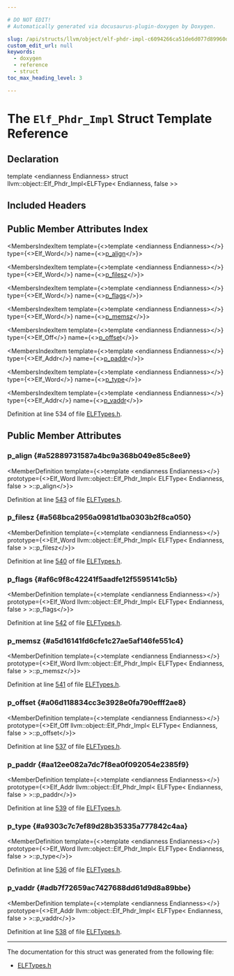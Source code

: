 ```yaml
---

# DO NOT EDIT!
# Automatically generated via docusaurus-plugin-doxygen by Doxygen.

slug: /api/structs/llvm/object/elf-phdr-impl-c6094266ca51de6d077d89960d2ce3e8
custom_edit_url: null
keywords:
  - doxygen
  - reference
  - struct
toc_max_heading_level: 3

---
```





# The `Elf_Phdr_Impl` Struct Template Reference

<DoxygenPage pluginConfig={pluginConfig}>



## Declaration

<CodeBlock>template &lt;endianness Endianness&gt;
struct llvm::object::Elf_Phdr_Impl&lt;ELFType&lt; Endianness, false &gt;&gt;</CodeBlock>

## Included Headers

<IncludesList>
<IncludesListItem
  filePath="llvm/Object/ELFTypes.h"
  permalink="/docs/api/files/include/include/llvm/include/llvm/object/elftypes-h"
  isLocal="true" />
</IncludesList>

## Public Member Attributes Index

<MembersIndex>

<MembersIndexItem
  template={<>template &lt;endianness Endianness&gt;</>}
  type={<>Elf&#95;Word</>}
  name={<><a href="#a52889731587a4bc9a368b049e85c8ee9">p&#95;align</a></>}>
</MembersIndexItem>

<MembersIndexItem
  template={<>template &lt;endianness Endianness&gt;</>}
  type={<>Elf&#95;Word</>}
  name={<><a href="#a568bca2956a0981d1ba0303b2f8ca050">p&#95;filesz</a></>}>
</MembersIndexItem>

<MembersIndexItem
  template={<>template &lt;endianness Endianness&gt;</>}
  type={<>Elf&#95;Word</>}
  name={<><a href="#af6c9f8c42241f5aadfe12f5595141c5b">p&#95;flags</a></>}>
</MembersIndexItem>

<MembersIndexItem
  template={<>template &lt;endianness Endianness&gt;</>}
  type={<>Elf&#95;Word</>}
  name={<><a href="#a5d16141fd6cfe1c27ae5af146fe551c4">p&#95;memsz</a></>}>
</MembersIndexItem>

<MembersIndexItem
  template={<>template &lt;endianness Endianness&gt;</>}
  type={<>Elf&#95;Off</>}
  name={<><a href="#a06d118834cc3e3928e0fa790efff2ae8">p&#95;offset</a></>}>
</MembersIndexItem>

<MembersIndexItem
  template={<>template &lt;endianness Endianness&gt;</>}
  type={<>Elf&#95;Addr</>}
  name={<><a href="#aa12ee082a7dc7f8ea0f092054e2385f9">p&#95;paddr</a></>}>
</MembersIndexItem>

<MembersIndexItem
  template={<>template &lt;endianness Endianness&gt;</>}
  type={<>Elf&#95;Word</>}
  name={<><a href="#a9303c7c7ef89d28b35335a777842c4aa">p&#95;type</a></>}>
</MembersIndexItem>

<MembersIndexItem
  template={<>template &lt;endianness Endianness&gt;</>}
  type={<>Elf&#95;Addr</>}
  name={<><a href="#adb7f72659ac7427688dd61d9d8a89bbe">p&#95;vaddr</a></>}>
</MembersIndexItem>

</MembersIndex>


Definition at line 534 of file <a href="/docs/api/files/include/include/llvm/include/llvm/object/elftypes-h">ELFTypes.h</a>.

<SectionDefinition>

## Public Member Attributes

### p&#95;align {#a52889731587a4bc9a368b049e85c8ee9}

<MemberDefinition
  template={<>template &lt;endianness Endianness&gt;</>}
  prototype={<>Elf&#95;Word llvm::object::Elf&#95;Phdr&#95;Impl&lt; ELFType&lt; Endianness, false &gt; &gt;::p&#95;align</>}>

Definition at line <a href="/docs/api/files/include/include/llvm/include/llvm/object/elftypes-h/#l00543">543</a> of file <a href="/docs/api/files/include/include/llvm/include/llvm/object/elftypes-h">ELFTypes.h</a>.
</MemberDefinition>

### p&#95;filesz {#a568bca2956a0981d1ba0303b2f8ca050}

<MemberDefinition
  template={<>template &lt;endianness Endianness&gt;</>}
  prototype={<>Elf&#95;Word llvm::object::Elf&#95;Phdr&#95;Impl&lt; ELFType&lt; Endianness, false &gt; &gt;::p&#95;filesz</>}>

Definition at line <a href="/docs/api/files/include/include/llvm/include/llvm/object/elftypes-h/#l00540">540</a> of file <a href="/docs/api/files/include/include/llvm/include/llvm/object/elftypes-h">ELFTypes.h</a>.
</MemberDefinition>

### p&#95;flags {#af6c9f8c42241f5aadfe12f5595141c5b}

<MemberDefinition
  template={<>template &lt;endianness Endianness&gt;</>}
  prototype={<>Elf&#95;Word llvm::object::Elf&#95;Phdr&#95;Impl&lt; ELFType&lt; Endianness, false &gt; &gt;::p&#95;flags</>}>

Definition at line <a href="/docs/api/files/include/include/llvm/include/llvm/object/elftypes-h/#l00542">542</a> of file <a href="/docs/api/files/include/include/llvm/include/llvm/object/elftypes-h">ELFTypes.h</a>.
</MemberDefinition>

### p&#95;memsz {#a5d16141fd6cfe1c27ae5af146fe551c4}

<MemberDefinition
  template={<>template &lt;endianness Endianness&gt;</>}
  prototype={<>Elf&#95;Word llvm::object::Elf&#95;Phdr&#95;Impl&lt; ELFType&lt; Endianness, false &gt; &gt;::p&#95;memsz</>}>

Definition at line <a href="/docs/api/files/include/include/llvm/include/llvm/object/elftypes-h/#l00541">541</a> of file <a href="/docs/api/files/include/include/llvm/include/llvm/object/elftypes-h">ELFTypes.h</a>.
</MemberDefinition>

### p&#95;offset {#a06d118834cc3e3928e0fa790efff2ae8}

<MemberDefinition
  template={<>template &lt;endianness Endianness&gt;</>}
  prototype={<>Elf&#95;Off llvm::object::Elf&#95;Phdr&#95;Impl&lt; ELFType&lt; Endianness, false &gt; &gt;::p&#95;offset</>}>

Definition at line <a href="/docs/api/files/include/include/llvm/include/llvm/object/elftypes-h/#l00537">537</a> of file <a href="/docs/api/files/include/include/llvm/include/llvm/object/elftypes-h">ELFTypes.h</a>.
</MemberDefinition>

### p&#95;paddr {#aa12ee082a7dc7f8ea0f092054e2385f9}

<MemberDefinition
  template={<>template &lt;endianness Endianness&gt;</>}
  prototype={<>Elf&#95;Addr llvm::object::Elf&#95;Phdr&#95;Impl&lt; ELFType&lt; Endianness, false &gt; &gt;::p&#95;paddr</>}>

Definition at line <a href="/docs/api/files/include/include/llvm/include/llvm/object/elftypes-h/#l00539">539</a> of file <a href="/docs/api/files/include/include/llvm/include/llvm/object/elftypes-h">ELFTypes.h</a>.
</MemberDefinition>

### p&#95;type {#a9303c7c7ef89d28b35335a777842c4aa}

<MemberDefinition
  template={<>template &lt;endianness Endianness&gt;</>}
  prototype={<>Elf&#95;Word llvm::object::Elf&#95;Phdr&#95;Impl&lt; ELFType&lt; Endianness, false &gt; &gt;::p&#95;type</>}>

Definition at line <a href="/docs/api/files/include/include/llvm/include/llvm/object/elftypes-h/#l00536">536</a> of file <a href="/docs/api/files/include/include/llvm/include/llvm/object/elftypes-h">ELFTypes.h</a>.
</MemberDefinition>

### p&#95;vaddr {#adb7f72659ac7427688dd61d9d8a89bbe}

<MemberDefinition
  template={<>template &lt;endianness Endianness&gt;</>}
  prototype={<>Elf&#95;Addr llvm::object::Elf&#95;Phdr&#95;Impl&lt; ELFType&lt; Endianness, false &gt; &gt;::p&#95;vaddr</>}>

Definition at line <a href="/docs/api/files/include/include/llvm/include/llvm/object/elftypes-h/#l00538">538</a> of file <a href="/docs/api/files/include/include/llvm/include/llvm/object/elftypes-h">ELFTypes.h</a>.
</MemberDefinition>

</SectionDefinition>

<hr/>

The documentation for this struct was generated from the following file:

<ul>
<li><a href="/docs/api/files/include/include/llvm/include/llvm/object/elftypes-h">ELFTypes.h</a></li>
</ul>

</DoxygenPage>
